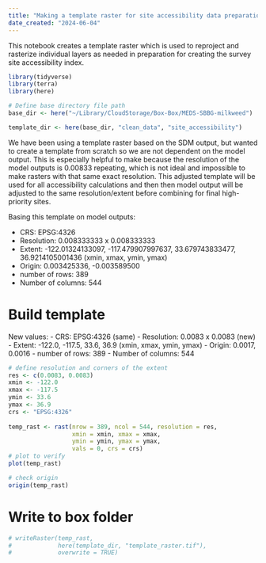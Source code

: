 ```yaml
---
title: "Making a template raster for site accessibility data preparation"
date_created: "2024-06-04"
---
```


This notebook creates a template raster which is used to reproject and rasterize individual layers as needed in preparation for creating the survey site accessibility index.

```r
library(tidyverse)
library(terra)
library(here)

# Define base directory file path
base_dir <- here("~/Library/CloudStorage/Box-Box/MEDS-SBBG-milkweed")

template_dir <- here(base_dir, "clean_data", "site_accessibility")
```

We have been using a template raster based on the SDM output, but wanted to create a template from scratch so we are not dependent on the model output. This is especially helpful to make because the resolution of the model outputs is 0.00833 repeating, which is not ideal and impossible to make rasters with that same exact resolution. This adjusted template will be used for all accessibility calculations and then then model output will be adjusted to the same resolution/extent before combining for final high-priority sites.

Basing this template on model outputs:

- CRS: EPSG:4326
- Resolution: 0.008333333 x 0.008333333
- Extent: -122.01324133097, -117.479907997637, 33.679743833477, 36.9214105001436 (xmin, xmax, ymin, ymax)
- Origin: 0.003425336, -0.003589500
- number of rows: 389
- Number of columns: 544

# Build template 

New values: 
- CRS: EPSG:4326 (same)
- Resolution: 0.0083 x 0.0083 (new)
- Extent: -122.0, -117.5, 33.6, 36.9 (xmin, xmax, ymin, ymax)
- Origin: 0.0017, 0.0016
- number of rows: 389
- Number of columns: 544


```r
# define resolution and corners of the extent
res <- c(0.0083, 0.0083)
xmin <- -122.0
xmax <- -117.5
ymin <- 33.6
ymax <- 36.9
crs <- "EPSG:4326"
  
temp_rast <- rast(nrow = 389, ncol = 544, resolution = res,
                  xmin = xmin, xmax = xmax,
                  ymin = ymin, ymax = ymax,
                  vals = 0, crs = crs)
# plot to verify
plot(temp_rast)

# check origin
origin(temp_rast)
```


# Write to box folder

```r
# writeRaster(temp_rast,
#             here(template_dir, "template_raster.tif"),
#             overwrite = TRUE)
```
